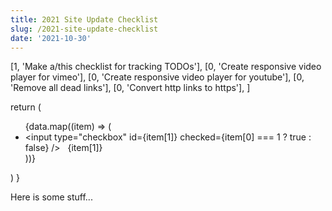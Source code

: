 ```yaml
---
title: 2021 Site Update Checklist
slug: /2021-site-update-checklist
date: '2021-10-30'
---
```


  [1, 'Make a/this checklist for tracking TODOs'],
  [0, 'Create responsive video player for vimeo'],
  [0, 'Create responsive video player for youtube'],
  [0, 'Remove all dead links'],
  [0, 'Convert http links to https'],
]

  return (
    <ul>
      {data.map((item) => (
        <li key={item}>
          <input
            type="checkbox"
            id={item[1]}
            checked={item[0] === 1 ? true : false}
          />
          <label for={item[1]}>&nbsp;&nbsp;{item[1]}</label>
        </li>
      ))}
    </ul>
  )
}

Here is some stuff...

<LocalChecklist data={listData} />
